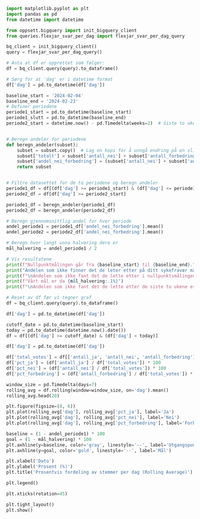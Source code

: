 ```python
import matplotlib.pyplot as plt
import pandas as pd
from datetime import datetime

from oppsett.bigquery import init_bigquery_client
from queries.flexjar_svar_per_dag import flexjar_svar_per_dag_query

bq_client = init_bigquery_client()
query = flexjar_svar_per_dag_query()

# Anta at df er opprettet som følger:
df = bq_client.query(query).to_dataframe()

# Sørg for at 'dag' er i datetime format
df['dag'] = pd.to_datetime(df['dag'])

baseline_start = '2024-02-04'
baseline_end = '2024-02-23'
# Definer periodene
periode1_start = pd.to_datetime(baseline_start)
periode1_slutt = pd.to_datetime(baseline_end)
periode2_start = datetime.now() - pd.Timedelta(weeks=2)  # Siste to ukene


# Beregn andeler for periodene
def beregn_andeler(subset):
    subset = subset.copy()  # Lag en kopi for å unngå endring på en slice
    subset['totalt'] = subset['antall_nei'] + subset['antall_forbedring'] + subset['antall_ja']
    subset['andel_nei_forbedring'] = (subset['antall_nei'] + subset['antall_forbedring']) / subset['totalt']
    return subset


# Filtre datasettet for de to periodene og beregn andeler
periode1_df = df[(df['dag'] >= periode1_start) & (df['dag'] <= periode1_slutt)]
periode2_df = df[df['dag'] >= periode2_start]

periode1_df = beregn_andeler(periode1_df)
periode2_df = beregn_andeler(periode2_df)

# Beregn gjennomsnittlig andel for hver periode
andel_periode1 = periode1_df['andel_nei_forbedring'].mean()
andel_periode2 = periode2_df['andel_nei_forbedring'].mean()

# Beregn hvor langt unna halvering dere er
mål_halvering = andel_periode1 / 2

# Vis resultatene
print(f"Nullpunktmålingen går fra {baseline_start} til {baseline_end}.")
print("Andelen som ikke finner det de leter etter på ditt sykefravær måles ved andelen \nflexjar feedbacks på ditt sykefravær hvor brukeren har svart at de ikke fant det \nde lurte på eller har foreslått en forbedring.")
print(f"\nAndelen som ikke fant det de lette etter i nullpunktsmålingen er {andel_periode1:.1%}")
print(f"Vårt mål er da {mål_halvering:.1%}")
print(f"\nAndelen som ikke fant det de lette etter de siste to ukene er {andel_periode2:.1%}")

# Reset av df før vi tegner graf
df = bq_client.query(query).to_dataframe()

df['dag'] = pd.to_datetime(df['dag'])

cutoff_date = pd.to_datetime(baseline_start)
today = pd.to_datetime(datetime.now().date())
df = df[(df['dag'] >= cutoff_date) & (df['dag'] < today)]

df['dag'] = pd.to_datetime(df['dag'])

df['total_votes'] = df[['antall_ja', 'antall_nei', 'antall_forbedring']].sum(axis=1)
df['pct_ja'] = (df['antall_ja'] / df['total_votes']) * 100
df['pct_nei'] = (df['antall_nei'] / df['total_votes']) * 100
df['pct_forbedring'] = (df['antall_forbedring'] / df['total_votes']) * 100

window_size = pd.Timedelta(days=7)
rolling_avg = df.rolling(window=window_size, on='dag').mean()
rolling_avg.head(20)

plt.figure(figsize=(8, 6))
plt.plot(rolling_avg['dag'], rolling_avg['pct_ja'], label='Ja')
plt.plot(rolling_avg['dag'], rolling_avg['pct_nei'], label='Nei')
plt.plot(rolling_avg['dag'], rolling_avg['pct_forbedring'], label='Forbedring')

baseline = (1 - andel_periode1) * 100
goal = (1 - mål_halvering) * 100
plt.axhline(y=baseline, color='gray', linestyle='--', label='Utgangspunkt')
plt.axhline(y=goal, color='gold', linestyle='--', label='Mål')

plt.xlabel('Dato')
plt.ylabel('Prosent (%)')
plt.title('Prosentvis fordeling av stemmer per dag (Rolling Average)')

plt.legend()

plt.xticks(rotation=45)

plt.tight_layout()
plt.show()


```